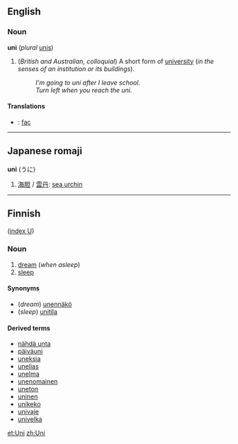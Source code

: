 ==English==
===Noun===
'''uni''' (''plural'' [[unis]])

#(''British and Australian, colloquial'') A short form of [[university]] (''in the senses of an institution or its buildings'').<!-- extremely common in Australia at least -->
#:''I'm going to uni after I leave school.''
#:''Turn left when you reach the uni.''
====Translations====
*{{fr}}: [[fac]]

----

==Japanese romaji==
'''uni''' (うに)

# [[海胆]] / [[雲丹]]: [[sea urchin]]

----

==Finnish==
([[Wiktionary:Finnish_index_u|index U]])

===Noun===

#[[dream]] (''when asleep'')
#[[sleep]]

====Synonyms====
*(''dream'') [[unennäkö]]
*(''sleep'') [[unitila]]

====Derived terms====
*[[nähdä unta]]
*[[päiväuni]]
*[[uneksia]]
*[[unelias]]
*[[unelma]]
*[[unenomainen]]
*[[uneton]]
*[[uninen]]
*[[unikeko]]
*[[univaje]]
*[[univelka]]

[[et:Uni]]
[[zh:Uni]]
